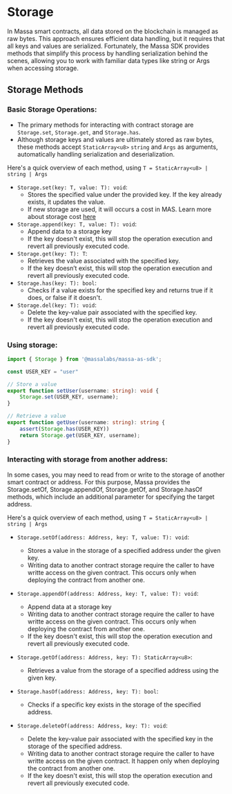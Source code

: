 # Storage
In Massa smart contracts, all data stored on the blockchain is managed as raw bytes. This approach ensures efficient data handling, but it requires that all keys and values are serialized. Fortunately, the Massa SDK provides methods that simplify this process by handling serialization behind the scenes, allowing you to work with familiar data types like string or Args when accessing storage.

## Storage Methods

### Basic Storage Operations:

- The primary methods for interacting with contract storage are `Storage.set`, `Storage.get`, and `Storage.has`.
- Although storage keys and values are ultimately stored as raw bytes, these methods accept `StaticArray<u8>` `string` and `Args` as arguments, automatically handling serialization and deserialization.

Here's a quick overview of each method, using `T = StaticArray<u8> | string | Args`

- `Storage.set(key: T, value: T): void`:
    - Stores the specified value under the provided key. If the key already exists, it updates the value.
    - If new storage are used, it will occurs a cost in MAS. Learn more about storage cost [here](https://docs.massa.net/docs/learn/storage-costs)
- `Storage.append(key: T, value: T): void`:
     - Append data to a storage key
     - If the key doesn't exist, this will stop the operation execution and revert all previously executed code.
- `Storage.get(key: T): T`:
    - Retrieves the value associated with the specified key.
    - If the key doesn’t exist, this will stop the operation execution and revert all previously executed code.
- `Storage.has(key: T): bool`:
     - Checks if a value exists for the specified key and returns true if it does, or false if it doesn't.
- `Storage.del(key: T): void`:
     - Delete the key-value pair associated with the specified key.
     - If the key doesn't exist, this will stop the operation execution and revert all previously executed code.


### Using storage:

```ts
import { Storage } from '@massalabs/massa-as-sdk';

const USER_KEY = "user"

// Store a value
export function setUser(username: string): void {
    Storage.set(USER_KEY, username);
}

// Retrieve a value
export function getUser(username: string): string {
    assert(Storage.has(USER_KEY))
    return Storage.get(USER_KEY, username);
}
```

### Interacting with storage from another address:

In some cases, you may need to read from or write to the storage of another smart contract or address. For this purpose, Massa provides the Storage.setOf, Storage.appendOf, Storage.getOf, and Storage.hasOf methods, which include an additional parameter for specifying the target address.

Here's a quick overview of each method, using `T = StaticArray<u8> | string | Args`

- `Storage.setOf(address: Address, key: T, value: T): void`:
    - Stores a value in the storage of a specified address under the given key.
    - Writing data to another contract storage require the caller to have writte access on the given contract. This occurs only when deploying the contract from another one.

- `Storage.appendOf(address: Address, key: T, value: T): void`:
    - Append data at a storage key
    - Writing data to another contract storage require the caller to have writte access on the given contract. This occurs only when deploying the contract from another one.
    - If the key doesn't exist, this will stop the operation execution and revert all previously executed code.

- `Storage.getOf(address: Address, key: T): StaticArray<u8>`:
    - Retrieves a value from the storage of a specified address using the given key.

- `Storage.hasOf(address: Address, key: T): bool`:
    - Checks if a specific key exists in the storage of the specified address.

- `Storage.deleteOf(address: Address, key: T): void`:
     - Delete the key-value pair associated with the specified key in the storage of the specified address.
     - Writing data to another contract storage require the caller to have writte access on the given contract. It happen only when deploying the contract from another one.
     - If the key doesn't exist, this will stop the operation execution and revert all previously executed code.

